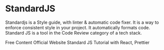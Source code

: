 # StandardJS

Standardjs is a Style guide, with linter & automatic code fixer. It is a way to enforce consistent style in your project. It automatically formats code.
Standard JS is a tool in the Code Review category of a tech stack.

<ResourceGroupTitle>Free Content</ResourceGroupTitle>
<BadgeLink badgeText='Read' colorScheme='blue' href='https://standardjs.com/'>
  Official Website
</BadgeLink>
<BadgeLink badgeText='Watch' href='https://www.youtube.com/watch?v=bqho-uAnNJk'>
  Standard JS Tutorial with React, Prettier
</BadgeLink>
